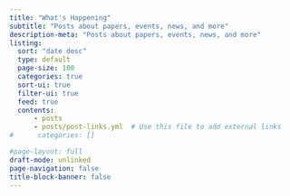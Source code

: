 ```yaml
---
title: "What's Happening"
subtitle: "Posts about papers, events, news, and more"
description-meta: "Posts about papers, events, news, and more"
listing: 
  sort: "date desc"
  type: default
  page-size: 100
  categories: true
  sort-ui: true
  filter-ui: true
  feed: true
  contents: 
      - posts
      - posts/post-links.yml  # Use this file to add external links
#      categories: [] 

#page-layout: full
draft-mode: unlinked
page-navigation: false
title-block-banner: false
---
```


:::{#posts}
:::